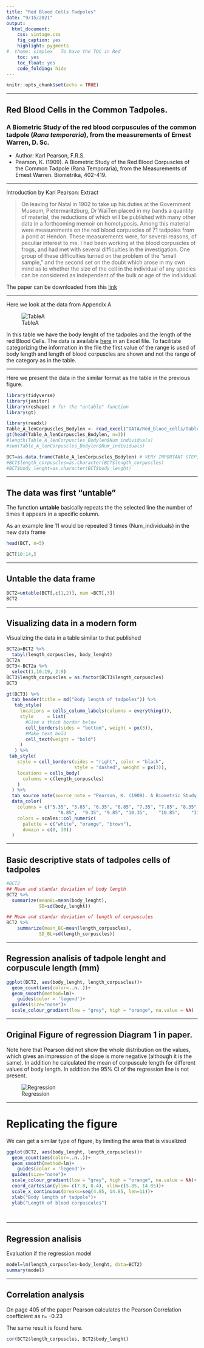```yaml
---
title: "Red Blood Cells Tadpoles"
date: "9/15/2021"
output:
  html_document:
    css: vintage.css
    fig_caption: yes
    highlight: pygments
#  theme: simplex   To have the TOC in Red
    toc: yes
    toc_float: yes
    code_folding: hide
---
```


```r
knitr::opts_chunk$set(echo = TRUE)
```

***

## Red Blood Cells in the Common Tadpoles.

### A Biometric Study of the red blood corpuscules of the common tadpole (*Rana temporaria*), from the measurements of Ernest Warren, D. Sc. 

 - Author: Karl Pearson, F.R.S.
 - Pearson, K. (1909). A Biometric Study of the Red Blood Corpuscles of the Common Tadpole (Rana Temporaria), from the Measurements of Ernest Warren. Biometrika, 402-419.
 
***

Introduction by Karl Pearson: Extract

  > On leaving for Natal in 1902 to take up his duties at the Government Museum, Pietermaritzburg, Dr WaiTen placed in my bands a quantity of material,
the reductions of which will be published with many other data in a forthcoming memoir on homotyposis. Among this material were measurements on the red blood corpuscles of 71 tadpoles from a pond at Hendon. These measurements were, for several reasons, of peculiar interest to me. I had been working at the blood corpuscles of frogs, and had met with several difficulties in the investigation. One group of these difficulties turned on the problem of the "small sample," and the second set on the doubt which arose in my own mind as to whether the size of the cell in the individual of any species can be considered as independent of the bulk or age of the individual.

The paper can be downloaded from this [link](Data/Red_blood_cells/RED_BLOOD_CORPUSCLES_RANA_1909.pdf)

***

Here we look at the data from Appendix A  

![TableA](Graficos/Table_A_Blood_Cells_Tadpoles.jpg)


In this table we have the body lenght of the tadpoles and the length of the red Blood Cells. The data is available  [here](DATA/Red_blood_cells/Table_A_lenCorpuscles_Bodylen.xlsx) in an Excel file. To facilitate categorizing the information in the file the first value of the range is used of body length and length of blood corpuscles are shown and not the range of the category as in the table. 

***

Here we present the data in the similar format as the table in the previous figure.


```r
library(tidyverse)
library(janitor)
library(reshape) # for the "untable" function
library(gt)
```


```r
library(readxl)
Table_A_lenCorpuscles_Bodylen <- read_excel("DATA/Red_blood_cells/Table_A_lenCorpuscles_Bodylen.xlsx")
gt(head(Table_A_lenCorpuscles_Bodylen, n=3))
#length(Table_A_lenCorpuscles_Bodylen$Num_individuals)
#sum(Table_A_lenCorpuscles_Bodylen$Num_individuals)

BCT=as.data.frame(Table_A_lenCorpuscles_Bodylen) # VERY IMPORTANT STEP, convert to a data frame
#BCT$length_corpuscles=as.character(BCT$length_corpuscles)
#BCT$body_lenght=as.character(BCT$body_lenght)
```

***

## The data was first "untable" 

The function **untable** basically repeats the the selected line the number of times it appears in a specific column.  

As an example line 11 would be repeated 3 times (Num_individuals) in the new data frame



```r

head(BCT, n=5)

BCT[10:14,]
```

***

## Untable the data frame

```r
BCT2=untable(BCT[,c(1,2)], num =BCT[,3])
BCT2

```

***

## Visualizing data in a modern form

Visualizing the data in a table similar to that published

```r
BCT2a=BCT2 %>% 
  tabyl(length_corpuscles, body_lenght)
BCT2a
BCT3<-BCT2a %>% 
  select(1,10:19, 2:9)
BCT3$length_corpuscles = as.factor(BCT3$length_corpuscles)
BCT3
```



```r
gt(BCT3) %>% 
  tab_header(title = md("Body length of tadpoles")) %>% 
   tab_style(
     locations = cells_column_labels(columns = everything()),
     style     = list(
       #Give a thick border below
       cell_borders(sides = "bottom", weight = px(3)),
       #Make text bold
       cell_text(weight = "bold")
     )
   ) %>% 
 tab_style(
    style = cell_borders(sides = "right", color = "black", 
                         style = "dashed", weight = px(3)),
    locations = cells_body(
      columns = c(length_corpuscles)
    )
  ) %>% 
  tab_source_note(source_note = "Pearson, K. (1909). A Biometric Study of the Red Blood Corpuscles of the Common Tadpole (Rana Temporaria), from the Measurements of Ernest Warren. Biometrika, 402-419.") %>% 
  data_color(
    columns = c("5.35", "5.85", "6.35",	"6.85",	"7.35",	"7.85",	"8.35",
                   "8.85",	"9.35",	"9.85",	"10.35",	"10.85",	"11.35",	"11.85",	"12.35",	"13.35",	"13.84",	"13.85"),
    colors = scales::col_numeric(
      palette = c("white", "orange", "brown"),
      domain = c(0, 30))
  )
```

***


## Basic descriptive stats of tadpoles cells of tadpoles

```r
#BCT2
## Mean and standar deviation of body length
BCT2 %>% 
  summarize(meanBL=mean(body_lenght),
            SD=sd(body_lenght))

## Mean and standar deviation of length of corpuscules
BCT2 %>% 
    summarize(mean_BC=mean(length_corpuscles),
            SD_BL=sd(length_corpuscles))
```

***

## Regression analisis of tadpole lenght and corpuscule length (mm)


```r
ggplot(BCT2, aes(body_lenght, length_corpuscles))+
  geom_count(aes(color=..n..))+
  geom_smooth(method=lm)+
    guides(color = 'legend')+
  guides(size="none")+
  scale_colour_gradient(low = "grey", high = "orange", na.value = NA)
```

***

## Original Figure of regression **Diagram 1** in paper.

Note here that Pearson did not show the whole distribution on the values, which gives an impression of the slope is more negative (although it is the same).  In addition he calculated the mean of corpuscule length for different values of body length.   In addition the 95% CI of the regression line is not present.  

![Regression ](Graficos/Tadpole_Regression_Diagram_1.png)

***

# Replicating the figure

We can get a similar type of figure, by limiting the area that is visualized 


```r
ggplot(BCT2, aes(body_lenght, length_corpuscles))+
  geom_count(aes(color=..n..))+
  geom_smooth(method=lm)+
    guides(color = 'legend')+
  guides(size="none")+
  scale_colour_gradient(low = "grey", high = "orange", na.value = NA)+
  coord_cartesian(ylim= c(7.0, 8.4), xlim=c(5.85, 14.85))+
  scale_x_continuous(breaks=seq(4.85, 14.85, len=11))+
  xlab("Body length of tadpole")+
  ylab("Length of blood corpuscules")
  
  
```


***

## Regression analisis

Evaluation if the regression model

```r
model=lm(length_corpuscles~body_lenght, data=BCT2)
summary(model)
```

***

## Correlation analysis

On page 405 of the paper Pearson calculates the Pearson Correlation coefficient as r= -0.23

The same result is found here.  

```r
cor(BCT2$length_corpuscles, BCT2$body_lenght)
```

